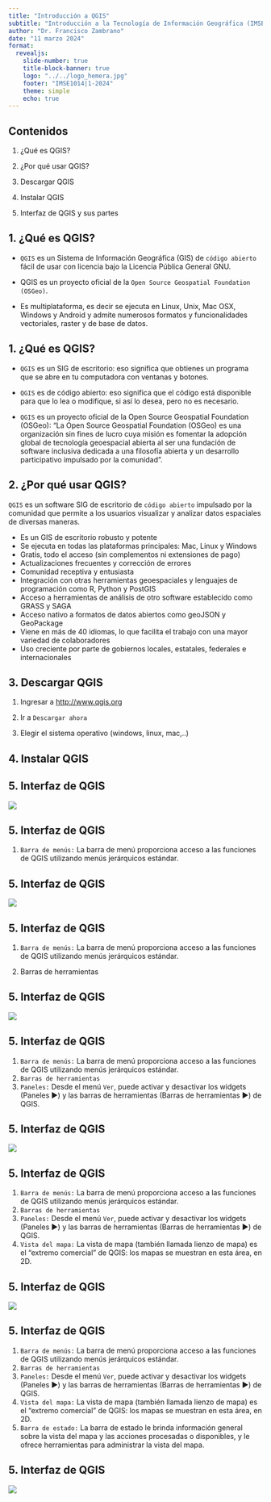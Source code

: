 ```yaml
---
title: "Introducción a QGIS"
subtitle: "Introducción a la Tecnología de Información Geográfica (IMSE1014)"
author: "Dr. Francisco Zambrano"
date: "11 marzo 2024"
format: 
  revealjs:
    slide-number: true
    title-block-banner: true
    logo: "../../logo_hemera.jpg"
    footer: "IMSE1014|1-2024"
    theme: simple
    echo: true
---
```


## Contenidos 

1. ¿Qué es QGIS?

2. ¿Por qué usar QGIS?

3. Descargar QGIS

4. Instalar QGIS

5. Interfaz de QGIS y sus partes

## 1. ¿Qué es QGIS? {.smaller .scrollable background-image="../../logo_medioambiente.jpeg" background-position="97.5% 2.5%" background-size="7.5%" layout="true"}

- `QGIS` es un Sistema de Información Geográfica (GIS) de `código abierto` fácil de usar con licencia bajo la Licencia Pública General GNU.  

- QGIS es un proyecto oficial de la `Open Source Geospatial Foundation (OSGeo)`.  

- Es multiplataforma, es decir se ejecuta en Linux, Unix, Mac OSX, Windows y Android y admite numerosos formatos y funcionalidades vectoriales, raster y de base de datos.

## 1. ¿Qué es QGIS? {.smaller .scrollable background-image="../../logo_medioambiente.jpeg" background-position="97.5% 2.5%" background-size="7.5%" layout="true"}

- `QGIS` es un SIG de escritorio: eso significa que obtienes un programa que se abre en tu computadora con ventanas y botones.

- `QGIS` es de código abierto:  eso significa que el código está disponible para que lo lea o modifique, si así lo desea, pero no es necesario.

- `QGIS` es un proyecto oficial de la Open Source Geospatial Foundation (OSGeo): "La Open Source Geospatial Foundation (OSGeo) es una organización sin fines de lucro cuya misión es fomentar la adopción global de tecnología geoespacial abierta al ser una fundación de software inclusiva dedicada a una filosofía abierta y un desarrollo participativo impulsado por la comunidad".

## 2. ¿Por qué usar QGIS? {.smaller .scrollable background-image="../../logo_medioambiente.jpeg" background-position="97.5% 2.5%" background-size="7.5%" layout="true"}

`QGIS` es un software SIG de escritorio de `código abierto` impulsado por la comunidad que permite a los usuarios visualizar y analizar datos espaciales de diversas maneras.  

- Es un GIS de escritorio robusto y potente
- Se ejecuta en todas las plataformas principales: Mac, Linux y Windows
- Gratis, todo el acceso (sin complementos ni extensiones de pago)
-  Actualizaciones frecuentes y corrección de errores
-  Comunidad receptiva y entusiasta
-  Integración con otras herramientas geoespaciales y lenguajes de programación como R, Python y PostGIS
- Acceso a herramientas de análisis de otro software establecido como GRASS y SAGA
- Acceso nativo a formatos de datos abiertos como geoJSON y GeoPackage
- Viene en más de 40 idiomas, lo que facilita el trabajo con una mayor variedad de colaboradores
-  Uso creciente por parte de gobiernos locales, estatales, federales e internacionales

## 3. Descargar QGIS {.smaller .scrollable background-image="../../logo_medioambiente.jpeg" background-position="97.5% 2.5%" background-size="7.5%" layout="true"}

1. Ingresar a [http://www.qgis.org](http://www.qgis.org)

2. Ir a `Descargar ahora`

3. Elegir el sistema operativo (windows, linux, mac,..)

## 4. Instalar QGIS {.smaller .scrollable background-image="../../logo_medioambiente.jpeg" background-position="97.5% 2.5%" background-size="7.5%" layout="true"}

## 5. Interfaz de QGIS {.smaller .scrollable background-image="../../logo_medioambiente.jpeg" background-position="97.5% 2.5%" background-size="7.5%" layout="true"}

![](img/startup.png){fig.align='center'}

## 5. Interfaz de QGIS {.smaller .scrollable background-image="../../logo_medioambiente.jpeg" background-position="97.5% 2.5%" background-size="7.5%" layout="true"}

1. `Barra de menús:` La barra de menú proporciona acceso a las funciones de QGIS utilizando menús jerárquicos estándar.   

## 5. Interfaz de QGIS {.smaller .scrollable background-image="../../logo_medioambiente.jpeg" background-position="97.5% 2.5%" background-size="7.5%" layout="true"}

![](img/startup.png){fig.align='center'}

## 5. Interfaz de QGIS {.smaller .scrollable background-image="../../logo_medioambiente.jpeg" background-position="97.5% 2.5%" background-size="7.5%" layout="true"}

1. `Barra de menús:` La barra de menú proporciona acceso a las funciones de QGIS utilizando menús jerárquicos estándar.

2. Barras de herramientas

## 5. Interfaz de QGIS {.smaller .scrollable background-image="../../logo_medioambiente.jpeg" background-position="97.5% 2.5%" background-size="7.5%" layout="true"}

![](img/startup.png){fig.align='center'}

## 5. Interfaz de QGIS {.smaller .scrollable background-image="../../logo_medioambiente.jpeg" background-position="97.5% 2.5%" background-size="7.5%" layout="true"}

1. `Barra de menús:` La barra de menú proporciona acceso a las funciones de QGIS utilizando menús jerárquicos estándar.
2. `Barras de herramientas`
3. `Paneles:` Desde el menú `Ver`, puede activar y desactivar los widgets (Paneles ►) y las barras de herramientas (Barras de herramientas ►) de QGIS.  

## 5. Interfaz de QGIS {.smaller .scrollable background-image="../../logo_medioambiente.jpeg" background-position="97.5% 2.5%" background-size="7.5%" layout="true"}

![](img/startup.png){fig.align='center'}

## 5. Interfaz de QGIS {.smaller .scrollable background-image="../../logo_medioambiente.jpeg" background-position="97.5% 2.5%" background-size="7.5%" layout="true"}

1. `Barra de menús:` La barra de menú proporciona acceso a las funciones de QGIS utilizando menús jerárquicos estándar.
2. `Barras de herramientas`
3. `Paneles:` Desde el menú `Ver`, puede activar y desactivar los widgets (Paneles ►) y las barras de herramientas (Barras de herramientas ►) de QGIS. 
4. `Vista del mapa:` La vista de mapa (también llamada lienzo de mapa) es el "extremo comercial" de QGIS: los mapas se muestran en esta área, en 2D.

## 5. Interfaz de QGIS {.smaller .scrollable background-image="../../logo_medioambiente.jpeg" background-position="97.5% 2.5%" background-size="7.5%" layout="true"}

![](img/startup.png){fig.align='center'}

## 5. Interfaz de QGIS {.smaller .scrollable background-image="../../logo_medioambiente.jpeg" background-position="97.5% 2.5%" background-size="7.5%" layout="true"}


1. `Barra de menús:` La barra de menú proporciona acceso a las funciones de QGIS utilizando menús jerárquicos estándar.
2. `Barras de herramientas`
3. `Paneles:` Desde el menú `Ver`, puede activar y desactivar los widgets (Paneles ►) y las barras de herramientas (Barras de herramientas ►) de QGIS. 
4. `Vista del mapa:` La vista de mapa (también llamada lienzo de mapa) es el "extremo comercial" de QGIS: los mapas se muestran en esta área, en 2D.
5. `Barra de estado:` La barra de estado le brinda información general sobre la vista del mapa y las acciones procesadas o disponibles, y le ofrece herramientas para administrar la vista del mapa.

## 5. Interfaz de QGIS {.smaller .scrollable background-image="../../logo_medioambiente.jpeg" background-position="97.5% 2.5%" background-size="7.5%" layout="true"}

![](img/startup.png){fig.align='center'}

